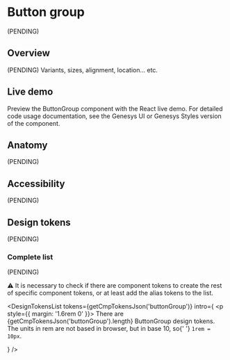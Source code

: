 


<Meta of={Stories} />

# Button group

(PENDING)

## Overview

(PENDING) Variants, sizes, alignment, location... etc.

## Live demo

Preview the ButtonGroup component with the React live demo. For detailed code usage
documentation, see the Genesys UI or Genesys Styles version of the component.

<Canvas of={Stories.Example} />
<Controls of={Stories.Example} />

<section className="mrow">
  <div className="mcol-12 mcol-sm-6">
    <CardReact url="https://devoinc.github.io/genesys-ui/?path=/docs/components-core-button-buttongroup--docs" />
  </div>
  <div className="mcol-12 mcol-sm-6">
    <CardHtml url="https://gitlab.devotools.com/engineering/quvis/genesys-styles" />
  </div>
</section>

## Anatomy

(PENDING)

## Accessibility

(PENDING)

## Design tokens

(PENDING)

### Complete list

(PENDING)

⚠️ It is necessary to check if there are component tokens to create the rest of specific component tokens, or at least add the alias tokens to the list.

<DesignTokensList
  tokens={getCmpTokensJson('buttonGroup')}
  intro={
    <p style={{ margin: '1.6rem 0' }}>
      There are {getCmpTokensJson('buttonGroup').length} ButtonGroup design
      tokens. The units in rem are not based in browser, but in base 10, so{' '}
      <code>1rem = 10px</code>.
    </p>
  }
/>

